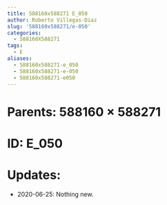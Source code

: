 ```yaml
---
title: 588160x588271 E_050
author: Roberto Villegas-Diaz
slug: '588160x588271/e-050'
categories:
  - 588160X588271
tags:
  - E
aliases:
  - 588160x588271-e_050
  - 588160x588271-e-050
  - 588160x588271-e050
---
```


# **Parents**: 588160 $\times$ 588271
# **ID**: E_050
# **Updates**: 
 - 2020-06-25: Nothing new.
